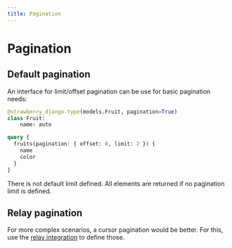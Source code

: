 ```yaml
---
title: Pagination
---
```


# Pagination

## Default pagination

An interface for limit/offset pagination can be use for basic pagination needs:

```python title="types.py"
@strawberry_django.type(models.Fruit, pagination=True)
class Fruit:
    name: auto
```

```graphql title="schema.graphql"
query {
  fruits(pagination: { offset: 0, limit: 2 }) {
    name
    color
  }
}
```

There is not default limit defined. All elements are returned if no pagination limit is defined.

## Relay pagination

For more complex scenarios, a cursor pagination would be better. For this,
use the [relay integration](/docs/django/guide/relay) to define those.
